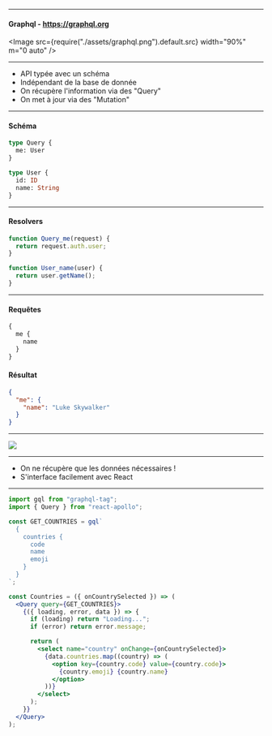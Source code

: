 
<Slides title="GraphQL" course="Formation React">

<ChapterHeading title="GraphQL" />

---

<SlideHeader slideTitle="GraphQL" />

#### Graphql - https://graphql.org

<Image
  src={require("./assets/graphql.png").default.src}
  width="90%"
  m="0 auto"
/>

---

<SlideHeader slideTitle="GraphQL" />

- API typée avec un schéma
- Indépendant de la base de donnée
- On récupère l'information via des "Query"
- On met à jour via des "Mutation"

---

<SlideHeader slideTitle="GraphQL : schéma" />

#### Schéma

```graphql
type Query {
  me: User
}

type User {
  id: ID
  name: String
}
```

---

<SlideHeader slideTitle="GraphQL : resolvers" />

#### Resolvers

```js
function Query_me(request) {
  return request.auth.user;
}

function User_name(user) {
  return user.getName();
}
```

---

<SlideHeader slideTitle="GraphQL : resolvers" />

#### Requêtes

```graphql
{
  me {
    name
  }
}
```

#### Résultat

```json
{
  "me": {
    "name": "Luke Skywalker"
  }
}
```

---

<SlideHeader slideTitle="GraphQL Playground" />

<a href="https://countries.trevorblades.com">
  <Image src={require("./assets/graphql-playground.png").default.src} />
</a>

---

<SlideHeader slideTitle="GraphQL" />

- On ne récupère que les données nécessaires !
- S'interface facilement avec React

---

<SlideHeader slideTitle="GraphQL avec React" />

<Box fontSize="0.9em">

```jsx
import gql from "graphql-tag";
import { Query } from "react-apollo";

const GET_COUNTRIES = gql`
  {
    countries {
      code
      name
      emoji
    }
  }
`;

const Countries = ({ onCountrySelected }) => (
  <Query query={GET_COUNTRIES}>
    {({ loading, error, data }) => {
      if (loading) return "Loading...";
      if (error) return error.message;

      return (
        <select name="country" onChange={onCountrySelected}>
          {data.countries.map((country) => (
            <option key={country.code} value={country.code}>
              {country.emoji} {country.name}
            </option>
          ))}
        </select>
      );
    }}
  </Query>
);
```

</Box>

</Slides>

